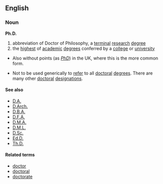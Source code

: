 ==English==
===Noun===
'''Ph.D.'''

#abbreviation of Doctor of Philosophy, a [[terminal]] [[research]] [[degree]]
#the [[highest]] of [[academic]] [[degree]]s conferred by a [[college]] or [[university]]

*Also without points (as ''[[PhD]]'') in the UK, where this is the more common form.

*Not to be used generically to [[refer]] to all [[doctoral]] [[degree]]s. There are many other [[doctoral]] [[designation]]s.

====See also====
*[[D.A.]]
*[[D.Arch.]]
*[[D.B.A.]]
*[[D.F.A.]]
*[[D.M.A.]]
*[[D.M.L.]]
*[[D.Sc.]]
*[[Ed.D.]]
*[[Th.D.]]

====Related terms====
*[[doctor]]
*[[doctoral]]
*[[doctorate]]